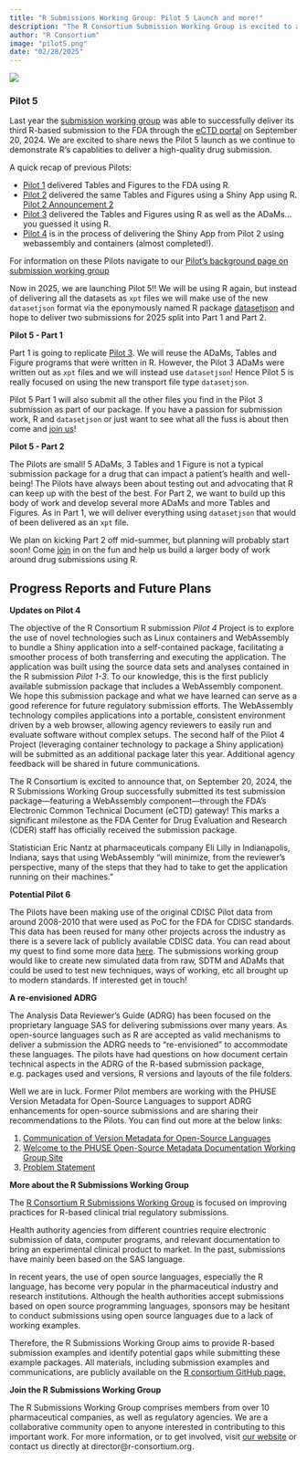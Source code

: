 ```yaml
---
title: "R Submissions Working Group: Pilot 5 Launch and more!"
description: "The R Consortium Submission Working Group is excited to announce a new Pilot 5 that aims to deliver an R-based Submission to the FDA using Dataset-JSON. This post also includes plans for additional launches for 2025/2026, some news on Pilot 4 (containers and webassembly) and a few other goodies! "
author: "R Consortium"
image: "pilot5.png"
date: "02/28/2025"
---
```


![](pilot5.png)

### Pilot 5

Last year the [submission working group](https://rconsortium.github.io/submissions-wg/) was able to successfully deliver its third R-based submission to the FDA through the [eCTD portal](https://www.fda.gov/drugs/electronic-regulatory-submission-and-review/electronic-common-technical-document-ectd) on September 20, 2024. We are excited to share news the Pilot 5 launch as we continue to demonstrate R's capablities to deliver a high-quality drug submission. 

A quick recap of previous Pilots:

  * [Pilot 1](https://archive.r-consortium.org/blog/2021/12/08/successful-r-based-test-package-submitted-to-fda) delivered Tables and Figures to the FDA using R.
  * [Pilot 2](https://archive.r-consortium.org/blog/2022/12/07/update-successful-r-based-package-submission-with-shiny-component-to-fda) delivered the same Tables and Figures using a Shiny App using R. [Pilot 2 Announcement 2](https://archive.r-consortium.org/announcement/2023/10/05/shiny-app-successfully-reviewed-by-fda-cder-staff-pilot-2-announcement-2)
  * [Pilot 3](https://r-consortium.org/posts/news-from-r-submissions-working-group-pilot-3/) delivered the Tables and Figures using R as well as the ADaMs...you guessed it using R.
  * [Pilot 4](https://r-consortium.org/posts/using-r-to-submit-research-to-the-fda-pilot-4-successfully-submitted/) is in the process of delivering the Shiny App from Pilot 2 using webassembly and containers (almost completed!).
  
For information on these Pilots navigate to our [Pilot's background page on submission working group](https://rconsortium.github.io/submissions-wg/pilot_background.html)
  
Now in 2025, we are launching Pilot 5!! We will be using R again, but instead of delivering all the datasets as `xpt` files we will make use of the new `datasetjson` format via the eponymously named R package  [datasetjson](https://atorus-research.github.io/datasetjson/) and hope to deliver two submissions for 2025 split into Part 1 and Part 2.

**Pilot 5 - Part 1**

Part 1 is going to replicate [Pilot 3](https://github.com/RConsortium/submissions-pilot3-adam). We will reuse the ADaMs, Tables and Figure programs that were written in R. However, the Pilot 3 ADaMs were written out as `xpt` files and we will instead use `datasetjson`! Hence Pilot 5 is really focused on using the new transport file type `datasetjson`.  

Pilot 5 Part 1 will also submit all the other files you find in the Pilot 3 submission as part of our package. If you have a passion for submission work, R and `datasetjson` or just want to see what all the fuss is about then come and [join us](https://join.slack.com/t/rconsortium/shared_invite/zt-2w4t2jd38-Z7BYYse9tIlCZEmqHvHnbA)!

**Pilot 5 - Part 2**

The Pilots are small! 5 ADaMs, 3 Tables and 1 Figure is not a typical submission package for a drug that can impact a patient's health and well-being! The Pilots have always been about testing out and advocating that R can keep up with the best of the best. For Part 2, we want to build up this body of work and develop several more ADaMs and more Tables and Figures.  As in Part 1, we will deliver everything using `datasetjson` that would of been delivered as an `xpt` file.

We plan on kicking Part 2 off mid-summer, but planning will probably start soon!  Come [join](https://join.slack.com/t/rconsortium/shared_invite/zt-2w4t2jd38-Z7BYYse9tIlCZEmqHvHnbA) in on the fun and help us build a larger body of work around drug submissions using R.

## Progress Reports and Future Plans

**Updates on Pilot 4**

The objective of the R Consortium R submission *Pilot 4 *Project is to explore the use of novel technologies such as Linux containers and WebAssembly to bundle a Shiny application into a self-contained package, facilitating a smoother process of  both transferring and executing the application. The application was built using the source data sets and analyses contained in the R submission *Pilot 1-3*. To our knowledge, this is the first publicly available submission package that includes a WebAssembly component. We hope this submission package and what we have learned can serve as a good reference for future regulatory submission efforts. The WebAssembly technology compiles applications into a portable, consistent environment driven by a web browser, allowing agency reviewers to easily run and evaluate software without complex setups. The second half of the Pilot 4 Project (leveraging container technology to package a Shiny application) will be submitted as an additional package later this year. Additional agency feedback will be shared in future communications.

The R Consortium is excited to announce that, on September 20, 2024, the R Submissions Working Group successfully submitted its test submission package—featuring a WebAssembly component—through the FDA’s Electronic Common Technical Document (eCTD) gateway! This marks a significant milestone as the FDA Center for Drug Evaluation and Research (CDER) staff has officially received the submission package. 

Statistician Eric Nantz at pharmaceuticals company Eli Lilly in Indianapolis, Indiana, says that using WebAssembly “will minimize, from the reviewer’s perspective, many of the steps that they had to take to get the application running on their machines.”

**Potential Pilot 6**

The Pilots have been making use of the original CDISC Pilot data from around 2008-2010 that were used as PoC for the FDA for CDISC standards. This data has been reused for many other projects across the industry as there is a severe lack of publicly available CDISC data. You can read about my quest to find some more data [here](https://pharmaverse.github.io/blog/posts/2025-02-17_data__packages/data__packages.html). The submissions working group would like to create new simulated data from raw, SDTM and ADaMs that could be used to test new techniques, ways of working, etc all brought up to modern standards. If interested get in touch!

**A re-envisioned ADRG**

The Analysis Data Reviewer's Guide (ADRG) has been focused on the proprietary language SAS for delivering submissions over many years. As open-source languages such as R are accepted as valid mechanisms to deliver a submission the ADRG needs to "re-envisioned" to accommodate these languages. The pilots have had questions on how document certain technical aspects in the ADRG of the R-based submission package, e.g. packages used and versions, R versions and layouts of the file folders.  

Well we are in luck.  Former Pilot members are working with the PHUSE Version Metadata for Open-Source Languages 
to support ADRG enhancements for open-source submissions and are sharing their recommendations to the Pilots. You can find out more at the below links:

1. [Communication of Version Metadata for Open-Source Languages](https://advance.hub.phuse.global/wiki/x/UzOZAQ)
2. [Welcome to the PHUSE Open-Source Metadata Documentation Working Group Site](https://phuse-org.github.io/OSDocuMeta/)
3. [Problem Statement](https://phuse-org.github.io/OSDocuMeta/references/problem_statement.html )

**More about the R Submissions Working Group**

The [R Consortium R Submissions Working Group](https://rconsortium.github.io/submissions-wg/) is focused on improving practices for R-based clinical trial regulatory submissions.

Health authority agencies from different countries require electronic submission of data, computer programs, and relevant documentation to bring an experimental clinical product to market. In the past, submissions have mainly been based on the SAS language. 

In recent years, the use of open source languages, especially the R language, has become very popular in the pharmaceutical 
industry and research institutions. Although the health authorities accept submissions based on open source programming 
languages, sponsors may be hesitant to conduct submissions using open source languages due to a lack of working examples.

Therefore, the R Submissions Working Group aims to provide R-based submission examples and identify potential gaps 
while submitting these example packages. All materials, including submission examples and communications, are 
publicly available on the [R consortium GitHub page.](https://github.com/RConsortium)

**Join the R Submissions Working Group**

The R Submissions Working Group comprises members from over 10 pharmaceutical companies, as well as regulatory agencies. 
We are a collaborative community open to anyone interested in contributing to this important work. For more information, 
or to get involved, visit [our website](https://rconsortium.github.io/submissions-wg) or contact us directly at 
director@r-consortium.org.
